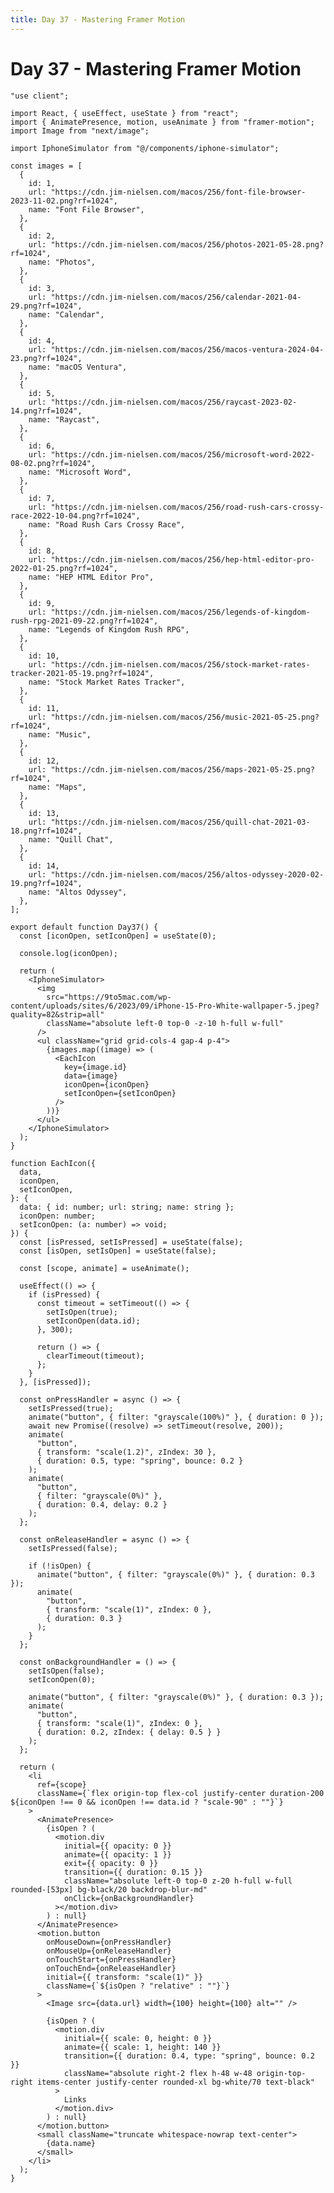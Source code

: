```yaml
---
title: Day 37 - Mastering Framer Motion
---
```


# Day 37 - Mastering Framer Motion

<Tabs id="day-37">

<Tab label="Preview">

<ComponentPreview name="framer-motion-day-37" />

</Tab>

<Tab label="Code">

```tsx title="components/day-37.tsx" showLineNumbers
"use client";

import React, { useEffect, useState } from "react";
import { AnimatePresence, motion, useAnimate } from "framer-motion";
import Image from "next/image";

import IphoneSimulator from "@/components/iphone-simulator";

const images = [
  {
    id: 1,
    url: "https://cdn.jim-nielsen.com/macos/256/font-file-browser-2023-11-02.png?rf=1024",
    name: "Font File Browser",
  },
  {
    id: 2,
    url: "https://cdn.jim-nielsen.com/macos/256/photos-2021-05-28.png?rf=1024",
    name: "Photos",
  },
  {
    id: 3,
    url: "https://cdn.jim-nielsen.com/macos/256/calendar-2021-04-29.png?rf=1024",
    name: "Calendar",
  },
  {
    id: 4,
    url: "https://cdn.jim-nielsen.com/macos/256/macos-ventura-2024-04-23.png?rf=1024",
    name: "macOS Ventura",
  },
  {
    id: 5,
    url: "https://cdn.jim-nielsen.com/macos/256/raycast-2023-02-14.png?rf=1024",
    name: "Raycast",
  },
  {
    id: 6,
    url: "https://cdn.jim-nielsen.com/macos/256/microsoft-word-2022-08-02.png?rf=1024",
    name: "Microsoft Word",
  },
  {
    id: 7,
    url: "https://cdn.jim-nielsen.com/macos/256/road-rush-cars-crossy-race-2022-10-04.png?rf=1024",
    name: "Road Rush Cars Crossy Race",
  },
  {
    id: 8,
    url: "https://cdn.jim-nielsen.com/macos/256/hep-html-editor-pro-2022-01-25.png?rf=1024",
    name: "HEP HTML Editor Pro",
  },
  {
    id: 9,
    url: "https://cdn.jim-nielsen.com/macos/256/legends-of-kingdom-rush-rpg-2021-09-22.png?rf=1024",
    name: "Legends of Kingdom Rush RPG",
  },
  {
    id: 10,
    url: "https://cdn.jim-nielsen.com/macos/256/stock-market-rates-tracker-2021-05-19.png?rf=1024",
    name: "Stock Market Rates Tracker",
  },
  {
    id: 11,
    url: "https://cdn.jim-nielsen.com/macos/256/music-2021-05-25.png?rf=1024",
    name: "Music",
  },
  {
    id: 12,
    url: "https://cdn.jim-nielsen.com/macos/256/maps-2021-05-25.png?rf=1024",
    name: "Maps",
  },
  {
    id: 13,
    url: "https://cdn.jim-nielsen.com/macos/256/quill-chat-2021-03-18.png?rf=1024",
    name: "Quill Chat",
  },
  {
    id: 14,
    url: "https://cdn.jim-nielsen.com/macos/256/altos-odyssey-2020-02-19.png?rf=1024",
    name: "Altos Odyssey",
  },
];

export default function Day37() {
  const [iconOpen, setIconOpen] = useState(0);

  console.log(iconOpen);

  return (
    <IphoneSimulator>
      <img
        src="https://9to5mac.com/wp-content/uploads/sites/6/2023/09/iPhone-15-Pro-White-wallpaper-5.jpeg?quality=82&strip=all"
        className="absolute left-0 top-0 -z-10 h-full w-full"
      />
      <ul className="grid grid-cols-4 gap-4 p-4">
        {images.map((image) => (
          <EachIcon
            key={image.id}
            data={image}
            iconOpen={iconOpen}
            setIconOpen={setIconOpen}
          />
        ))}
      </ul>
    </IphoneSimulator>
  );
}

function EachIcon({
  data,
  iconOpen,
  setIconOpen,
}: {
  data: { id: number; url: string; name: string };
  iconOpen: number;
  setIconOpen: (a: number) => void;
}) {
  const [isPressed, setIsPressed] = useState(false);
  const [isOpen, setIsOpen] = useState(false);

  const [scope, animate] = useAnimate();

  useEffect(() => {
    if (isPressed) {
      const timeout = setTimeout(() => {
        setIsOpen(true);
        setIconOpen(data.id);
      }, 300);

      return () => {
        clearTimeout(timeout);
      };
    }
  }, [isPressed]);

  const onPressHandler = async () => {
    setIsPressed(true);
    animate("button", { filter: "grayscale(100%)" }, { duration: 0 });
    await new Promise((resolve) => setTimeout(resolve, 200));
    animate(
      "button",
      { transform: "scale(1.2)", zIndex: 30 },
      { duration: 0.5, type: "spring", bounce: 0.2 }
    );
    animate(
      "button",
      { filter: "grayscale(0%)" },
      { duration: 0.4, delay: 0.2 }
    );
  };

  const onReleaseHandler = async () => {
    setIsPressed(false);

    if (!isOpen) {
      animate("button", { filter: "grayscale(0%)" }, { duration: 0.3 });
      animate(
        "button",
        { transform: "scale(1)", zIndex: 0 },
        { duration: 0.3 }
      );
    }
  };

  const onBackgroundHandler = () => {
    setIsOpen(false);
    setIconOpen(0);

    animate("button", { filter: "grayscale(0%)" }, { duration: 0.3 });
    animate(
      "button",
      { transform: "scale(1)", zIndex: 0 },
      { duration: 0.2, zIndex: { delay: 0.5 } }
    );
  };

  return (
    <li
      ref={scope}
      className={`flex origin-top flex-col justify-center duration-200 ${iconOpen !== 0 && iconOpen !== data.id ? "scale-90" : ""}`}
    >
      <AnimatePresence>
        {isOpen ? (
          <motion.div
            initial={{ opacity: 0 }}
            animate={{ opacity: 1 }}
            exit={{ opacity: 0 }}
            transition={{ duration: 0.15 }}
            className="absolute left-0 top-0 z-20 h-full w-full rounded-[53px] bg-black/20 backdrop-blur-md"
            onClick={onBackgroundHandler}
          ></motion.div>
        ) : null}
      </AnimatePresence>
      <motion.button
        onMouseDown={onPressHandler}
        onMouseUp={onReleaseHandler}
        onTouchStart={onPressHandler}
        onTouchEnd={onReleaseHandler}
        initial={{ transform: "scale(1)" }}
        className={`${isOpen ? "relative" : ""}`}
      >
        <Image src={data.url} width={100} height={100} alt="" />

        {isOpen ? (
          <motion.div
            initial={{ scale: 0, height: 0 }}
            animate={{ scale: 1, height: 140 }}
            transition={{ duration: 0.4, type: "spring", bounce: 0.2 }}
            className="absolute right-2 flex h-48 w-48 origin-top-right items-center justify-center rounded-xl bg-white/70 text-black"
          >
            Links
          </motion.div>
        ) : null}
      </motion.button>
      <small className="truncate whitespace-nowrap text-center">
        {data.name}
      </small>
    </li>
  );
}
```

</Tab>

</Tabs>